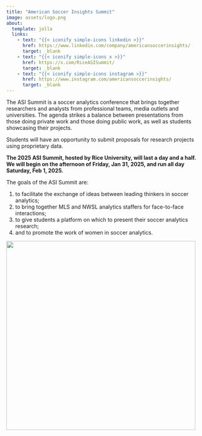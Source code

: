 ```yaml
---
title: "American Soccer Insights Summit"
image: assets/logo.png
about:
  template: jolla
  links:
    - text: "{{< iconify simple-icons linkedin >}}"
      href: https://www.linkedin.com/company/americansoccerinsights/
      target: _blank
    - text: "{{< iconify simple-icons x >}}"
      href: https://x.com/RiceASISummit/
      target: _blank
    - text: "{{< iconify simple-icons instagram >}}"
      href: https://www.instagram.com/americansoccerinsights/
      target: _blank
---
```


The ASI Summit is a soccer analytics conference that brings together researchers and analysts from professional teams, media outlets and universities. The agenda strikes a balance between presentations from those doing private work and those doing public work, as well as students showcasing their projects.

Students will have an opportunity to submit proposals for research projects using proprietary data.

**The 2025 ASI Summit, hosted by Rice University, will last a day and a half. We will begin on the afternoon of Friday, Jan 31, 2025, and run all day Saturday, Feb 1, 2025.**

The goals of the ASI Summit are:

1. to facilitate the exchange of ideas between leading thinkers in soccer analytics;
2. to bring together MLS and NWSL analytics staffers for face-to-face interactions;
3. to give students a platform on which to present their soccer analytics research;
4. and to promote the work of women in soccer analytics.

[![](assets/rice.png){width=500 fig-align="center"}](https://sport.rice.edu/sport-analytics-major){target="_blank"}
